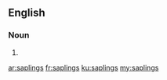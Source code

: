 ==English==

===Noun===
{{head|en|plural}}

# {{plural of|sapling|lang=en|nocat=1}}

[[ar:saplings]]
[[fr:saplings]]
[[ku:saplings]]
[[my:saplings]]